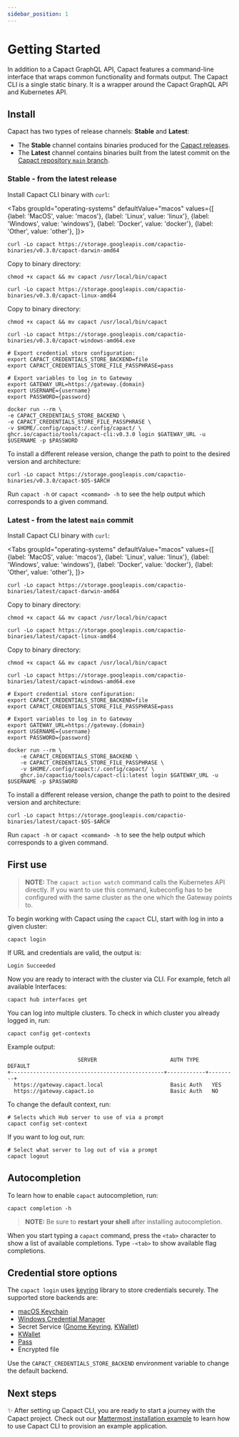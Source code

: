 ```yaml
---
sidebar_position: 1
---
```


# Getting Started

In addition to a Capact GraphQL API, Capact features a command-line interface that wraps common functionality and formats output. The Capact CLI is a single static binary. It is a wrapper around the Capact GraphQL API and Kubernetes API.

## Install

Capact has two types of release channels: **Stable** and **Latest**:

- The **Stable** channel contains binaries produced for the [Capact releases](https://github.com/capactio/capact/releases).
- The **Latest** channel contains binaries built from the latest commit on the [Capact repository `main` branch](https://github.com/capactio/capact/commits/main).

### Stable - from the latest release

Install Capact CLI binary with `curl`:


<Tabs
	groupId="operating-systems"
	defaultValue="macos"
	values={[
		{label: 'MacOS', value: 'macos'},
		{label: 'Linux', value: 'linux'},
		{label: 'Windows', value: 'windows'},
		{label: 'Docker', value: 'docker'},
		{label: 'Other', value: 'other'},
	]}>
<TabItem value="macos">

```shell
curl -Lo capact https://storage.googleapis.com/capactio-binaries/v0.3.0/capact-darwin-amd64
```

Copy to binary directory:

```shell
chmod +x capact && mv capact /usr/local/bin/capact
```

</TabItem>
<TabItem value="linux">

```shell
curl -Lo capact https://storage.googleapis.com/capactio-binaries/v0.3.0/capact-linux-amd64
```

Copy to binary directory:

```shell
chmod +x capact && mv capact /usr/local/bin/capact
```

</TabItem>
<TabItem value="windows">

```shell
curl -Lo capact https://storage.googleapis.com/capactio-binaries/v0.3.0/capact-windows-amd64.exe
```

</TabItem>
<TabItem value="docker">

```shell
# Export credential store configuration:
export CAPACT_CREDENTIALS_STORE_BACKEND=file
export CAPACT_CREDENTIALS_STORE_FILE_PASSPHRASE=pass

# Export variables to log in to Gateway
export GATEWAY_URL=https://gateway.{domain}
export USERNAME={username}
export PASSWORD={password}

docker run --rm \
-e CAPACT_CREDENTIALS_STORE_BACKEND \
-e CAPACT_CREDENTIALS_STORE_FILE_PASSPHRASE \
-v $HOME/.config/capact:/.config/capact/ \
ghcr.io/capactio/tools/capact-cli:v0.3.0 login $GATEWAY_URL -u $USERNAME -p $PASSWORD
```

</TabItem>
<TabItem value="other">

To install a different release version, change the path to point to the desired version and architecture:

```shell
curl -Lo capact https://storage.googleapis.com/capactio-binaries/v0.3.0/capact-$OS-$ARCH
```

</TabItem>
</Tabs>

Run `capact -h` or `capact <command> -h` to see the help output which corresponds to a given command.

### Latest - from the latest `main` commit

Install Capact CLI binary with `curl`:

<Tabs
	groupId="operating-systems"
	defaultValue="macos"
	values={[
		{label: 'MacOS', value: 'macos'},
		{label: 'Linux', value: 'linux'},
		{label: 'Windows', value: 'windows'},
		{label: 'Docker', value: 'docker'},
		{label: 'Other', value: 'other'},
	]}>
<TabItem value="macos">

```shell
curl -Lo capact https://storage.googleapis.com/capactio-binaries/latest/capact-darwin-amd64
```

Copy to binary directory:

```shell
chmod +x capact && mv capact /usr/local/bin/capact
```

</TabItem>
<TabItem value="linux">

```shell
curl -Lo capact https://storage.googleapis.com/capactio-binaries/latest/capact-linux-amd64
```


Copy to binary directory:

```shell
chmod +x capact && mv capact /usr/local/bin/capact
```

</TabItem>
<TabItem value="windows">

```shell
curl -Lo capact https://storage.googleapis.com/capactio-binaries/latest/capact-windows-amd64.exe
```

</TabItem>
<TabItem value="docker">

```shell
# Export credential store configuration:
export CAPACT_CREDENTIALS_STORE_BACKEND=file
export CAPACT_CREDENTIALS_STORE_FILE_PASSPHRASE=pass

# Export variables to log in to Gateway
export GATEWAY_URL=https://gateway.{domain}
export USERNAME={username}
export PASSWORD={password}

docker run --rm \
	-e CAPACT_CREDENTIALS_STORE_BACKEND \
	-e CAPACT_CREDENTIALS_STORE_FILE_PASSPHRASE \
	-v $HOME/.config/capact:/.config/capact/ \
	ghcr.io/capactio/tools/capact-cli:latest login $GATEWAY_URL -u $USERNAME -p $PASSWORD
```

</TabItem>
<TabItem value="other">
To install a different release version, change the path to point to the desired version and architecture:

```shell
curl -Lo capact https://storage.googleapis.com/capactio-binaries/latest/capact-$OS-$ARCH
```

</TabItem>
</Tabs>

Run `capact -h` or `capact <command> -h` to see the help output which corresponds to a given command.

## First use

> **NOTE:** The `capact action watch` command calls the Kubernetes API directly. If you want to use this command, kubeconfig has to be configured with the same cluster as the one which the Gateway points to.

To begin working with Capact using the `capact` CLI, start with log in into a given cluster:

```shell
capact login
```

If URL and credentials are valid, the output is:

```shell
Login Succeeded
```

Now you are ready to interact with the cluster via CLI. For example, fetch all available Interfaces:

```shell
capact hub interfaces get
```

You can log into multiple clusters. To check in which cluster you already logged in, run:

```shell
capact config get-contexts
```

Example output:

```shell
                      SERVER                       AUTH TYPE    DEFAULT
+------------------------------------------------+------------+---------+
  https://gateway.capact.local                     Basic Auth   YES
  https://gateway.capact.io                        Basic Auth   NO
```

To change the default context, run:

```shell
# Selects which Hub server to use of via a prompt
capact config set-context
```

If you want to log out, run:

```shell
# Select what server to log out of via a prompt
capact logout
```

## Autocompletion

To learn how to enable `capact` autocompletion, run:

```shell
capact completion -h
```

> **NOTE:** Be sure to **restart your shell** after installing autocompletion.

When you start typing a `capact` command, press the `<tab>` character to show a list of available completions. Type `-<tab>` to show available flag completions.

## Credential store options

The `capact login` uses [keyring](https://github.com/99designs/keyring) library to store credentials securely. The supported store backends are:

* [macOS Keychain](https://support.apple.com/en-au/guide/keychain-access/welcome/mac)
* [Windows Credential Manager](https://support.microsoft.com/en-au/help/4026814/windows-accessing-credential-manager)
* Secret Service ([Gnome Keyring](https://wiki.gnome.org/Projects/GnomeKeyring), [KWallet](https://kde.org/applications/system/org.kde.kwalletmanager5))
* [KWallet](https://kde.org/applications/system/org.kde.kwalletmanager5)
* [Pass](https://www.passwordstore.org/)
* Encrypted file

Use the `CAPACT_CREDENTIALS_STORE_BACKEND` environment variable to change the default backend.

## Next steps

✨ After setting up Capact CLI, you are ready to start a journey with the Capact project. Check out our [Mattermost installation example](../example/mattermost-installation.md) to learn how to use Capact CLI to provision an example application.
